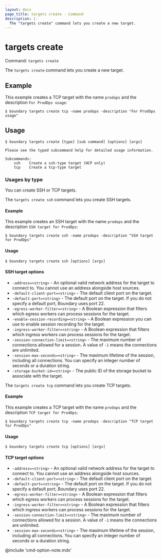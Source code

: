 ```yaml
---
layout: docs
page_title: targets create - Command
description: |-
  The "targets create" command lets you create a new target.
---
```


# targets create

Command: `targets create`

The `targets create` command lets you create a new target.

## Example

This example creates a TCP target with the name `prodops` and the description `For ProdOps usage`:

```shell-session
$ boundary targets create tcp -name prodops -description "For ProdOps usage"
```

## Usage

<CodeBlockConfig hideClipboard>

```shell-session
$ boundary targets create [type] [sub command] [options] [args]

Please see the typed subcommand help for detailed usage information.

Subcommands:
    ssh    Create a ssh-type target (HCP only)
    tcp    Create a tcp-type target
```

</CodeBlockConfig>

### Usages by type

You can create SSH or TCP targets.

<Tabs>
<Tab heading="SSH">

The `targets create ssh` command lets you create SSH targets.

#### Example

This example creates an SSH target with the name `prodops` and the description `SSH target for ProdOps`:

```shell-session
$ boundary targets create ssh -name prodops -description "SSH target for ProdOps"
```

#### Usage

<CodeBlockConfig hideClipboard>

```shell-session
$ boundary targets create ssh [options] [args]
```

</CodeBlockConfig>

#### SSH target options

- `-address=<string>` - An optional valid network address for the target to connect to.
You cannot use an address alongside host sources.
- `-default-client-port=<string>` - The default client port on the target.
- `-default-port=<string>` - The default port on the target.
If you do not specify a default port, Boundary uses port 22.
- `-egress-worker-filter=<string>` - A Boolean expression that filters which egress workers can process sessions for the target.
- `-enable-session-recording=<string>` - A Boolean expression you can use to enable session recording for the target.
- `-ingress-worker-filter=<string>` - A Boolean expression that filters which ingress workers can process sessions for the target.
- `-session-connection-limit=<string>` - The maximum number of connections allowed for a session.
A value of `-1` means the connections are unlimited.
- `-session-max-seconds=<string>` - The maximum lifetime of the session, including all connections.
You can specify an integer number of seconds or a duration string.
- `-storage-bucket-id=<string>` - The public ID of the storage bucket to associate with the target.


</Tab>
<Tab heading="TCP">

The `targets create tcp` command lets you create TCP targets.

#### Example

This example creates a TCP target with the name `prodops` and the description `TCP target for ProdOps`:

```shell-session
$ boundary targets create tcp -name prodops -description "TCP target for ProdOps"
```

#### Usage

<CodeBlockConfig hideClipboard>

```shell-session
$ boundary targets create tcp [options] [args]
```

</CodeBlockConfig>

#### TCP target options

- `-address=<string>` - An optional valid network address for the target to connect to.
You cannot use an address alongside host sources.
- `-default-client-port=<string>` - The default client port on the target.
- `-default-port=<string>` - The default port on the target.
If you do not specify a default port, Boundary uses port 22.
- `-egress-worker-filter=<string>` - A Boolean expression that filters which egress workers can process sessions for the target.
- `-ingress-worker-filter=<string>` - A Boolean expression that filters which ingress workers can process sessions for the target.
- `-session-connection-limit=<string>` - The maximum number of connections allowed for a session.
A value of `-1` means the connections are unlimited.
- `-session-max-seconds=<string>` - The maximum lifetime of the session, including all connections.
You can specify an integer number of seconds or a duration string.

</Tab>
</Tabs>

@include 'cmd-option-note.mdx'